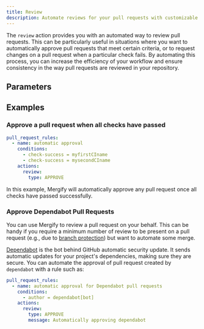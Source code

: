 ```yaml
---
title: Review
description: Automate reviews for your pull requests with customizable comments and review types.
---
```



The `review` action provides you with an automated way to review pull requests.
This can be particularly useful in situations where you want to automatically
approve pull requests that meet certain criteria, or to request changes on a
pull request when a particular check fails. By automating this process, you can
increase the efficiency of your workflow and ensure consistency in the way pull
requests are reviewed in your repository.

## Parameters

<ActionOptionsTable def='ReviewActionModel'/>

## Examples

### Approve a pull request when all checks have passed

```yaml
pull_request_rules:
  - name: automatic approval
    conditions:
      - check-success = myfirstCIname
      - check-success = mysecondCIname
    actions:
      review:
        type: APPROVE
```

In this example, Mergify will automatically approve any pull request once all
checks have passed successfully.

### Approve Dependabot Pull Requests

You can use Mergify to review a pull request on your behalf. This can be handy
if you require a minimum number of review to be present on a pull request
(e.g., due to [branch
protection](https://docs.github.com/en/github/administering-a-repository/about-protected-branches))
but want to automate some merge.

[Dependabot](https://github.com/features/security) is the bot behind GitHub
automatic security update. It sends automatic updates for your project's
dependencies, making sure they are secure. You can automate the approval of
pull request created by `dependabot` with a rule such as:

```yaml
pull_request_rules:
  - name: automatic approval for Dependabot pull requests
    conditions:
      - author = dependabot[bot]
    actions:
      review:
        type: APPROVE
        message: Automatically approving dependabot
```
